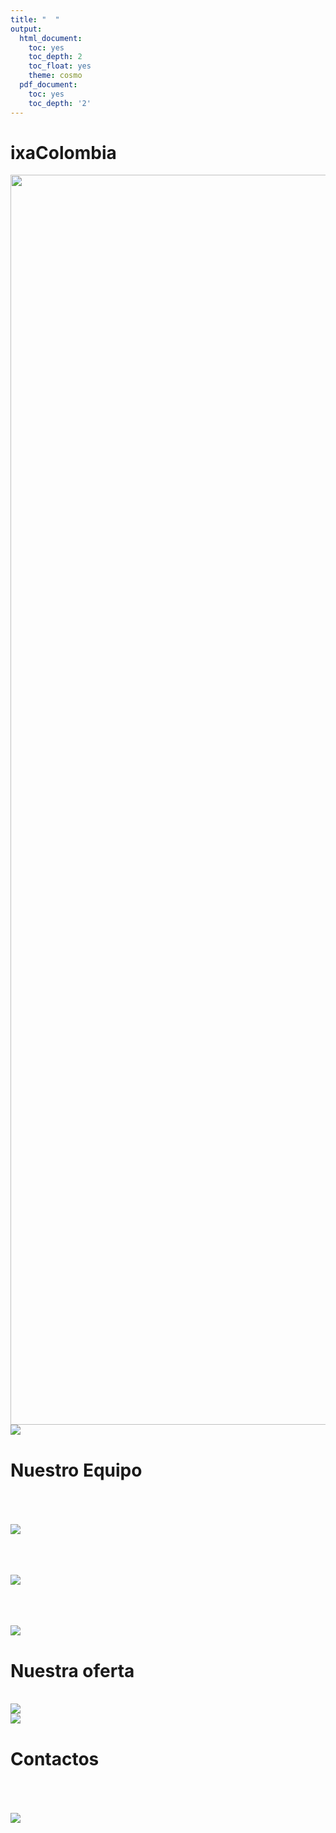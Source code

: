 ```yaml
---
title: "  "
output:
  html_document:
    toc: yes
    toc_depth: 2
    toc_float: yes
    theme: cosmo
  pdf_document:
    toc: yes
    toc_depth: '2'
---
```


# **ixaColombia **
![](img/fondo1.jpg){width='2000px'}
![](img/1.png)<br/>

# **Nuestro Equipo**


<br/><br/><br/>
![](img/2.png)<br/>

<br/><br/><br/>
![](img/3.png)<br/>

<br/><br/><br/>
![](img/4.png)<br/>


# **Nuestra oferta**
<br/>
![](img/6.png)<br/>
![](img/7.png)<br/>


# **Contactos**
<br/><br/><br/>
![](img/8.png)<br/>
